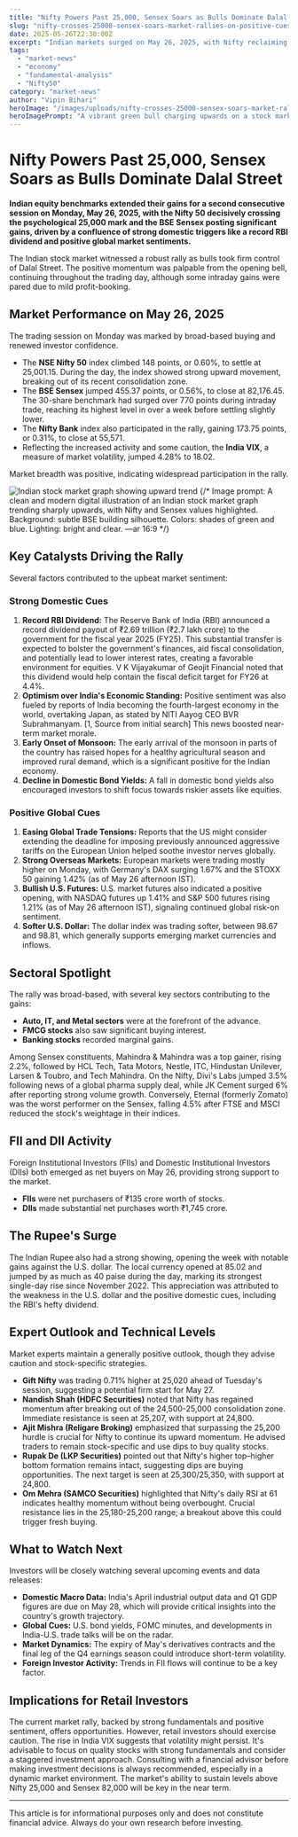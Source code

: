 ```yaml
---
title: "Nifty Powers Past 25,000, Sensex Soars as Bulls Dominate Dalal Street"
slug: "nifty-crosses-25000-sensex-soars-market-rallies-on-positive-cues"
date: 2025-05-26T22:30:00Z
excerpt: "Indian markets surged on May 26, 2025, with Nifty reclaiming 25,000 and Sensex closing strong, fueled by a record RBI dividend, positive global cues, and broad sectoral gains."
tags:
  - "market-news"
  - "economy"
  - "fundamental-analysis"
  - "Nifty50"
category: "market-news"
author: "Vipin Bihari"
heroImage: "/images/uploads/nifty-crosses-25000-sensex-soars-market-rallies-on-positive-cues/market-rally-bull.jpg"
heroImagePrompt: "A vibrant green bull charging upwards on a stock market graph, with the BSE tower and a glowing Nifty 25000 sign in the background. Palette: green, blue, gold. Art style: dynamic digital art. Camera angle: low angle looking up. Lighting: bright, optimistic. —ar 16:9"
---
```


# Nifty Powers Past 25,000, Sensex Soars as Bulls Dominate Dalal Street

**Indian equity benchmarks extended their gains for a second consecutive session on Monday, May 26, 2025, with the Nifty 50 decisively crossing the psychological 25,000 mark and the BSE Sensex posting significant gains, driven by a confluence of strong domestic triggers like a record RBI dividend and positive global market sentiments.**

The Indian stock market witnessed a robust rally as bulls took firm control of Dalal Street. The positive momentum was palpable from the opening bell, continuing throughout the trading day, although some intraday gains were pared due to mild profit-booking.

## Market Performance on May 26, 2025

The trading session on Monday was marked by broad-based buying and renewed investor confidence.

*   The **NSE Nifty 50** index climbed 148 points, or 0.60%, to settle at 25,001.15. During the day, the index showed strong upward movement, breaking out of its recent consolidation zone.
*   The **BSE Sensex** jumped 455.37 points, or 0.56%, to close at 82,176.45. The 30-share benchmark had surged over 770 points during intraday trade, reaching its highest level in over a week before settling slightly lower.
*   The **Nifty Bank** index also participated in the rally, gaining 173.75 points, or 0.31%, to close at 55,571.
*   Reflecting the increased activity and some caution, the **India VIX**, a measure of market volatility, jumped 4.28% to 18.02.

Market breadth was positive, indicating widespread participation in the rally.

![Indian stock market graph showing upward trend](/images/uploads/nifty-crosses-25000-sensex-soars-market-rallies-on-positive-cues/market-graph-up.jpg)
{/* Image prompt: A clean and modern digital illustration of an Indian stock market graph trending sharply upwards, with Nifty and Sensex values highlighted. Background: subtle BSE building silhouette. Colors: shades of green and blue. Lighting: bright and clear. —ar 16:9 */}

## Key Catalysts Driving the Rally

Several factors contributed to the upbeat market sentiment:

### Strong Domestic Cues
1.  **Record RBI Dividend:** The Reserve Bank of India (RBI) announced a record dividend payout of ₹2.69 trillion (₹2.7 lakh crore) to the government for the fiscal year 2025 (FY25). This substantial transfer is expected to bolster the government's finances, aid fiscal consolidation, and potentially lead to lower interest rates, creating a favorable environment for equities. V K Vijayakumar of Geojit Financial noted that this dividend would help contain the fiscal deficit target for FY26 at 4.4%.
2.  **Optimism over India's Economic Standing:** Positive sentiment was also fueled by reports of India becoming the fourth-largest economy in the world, overtaking Japan, as stated by NITI Aayog CEO BVR Subrahmanyam. [1, Source from initial search] This news boosted near-term market morale.
3.  **Early Onset of Monsoon:** The early arrival of the monsoon in parts of the country has raised hopes for a healthy agricultural season and improved rural demand, which is a significant positive for the Indian economy.
4.  **Decline in Domestic Bond Yields:** A fall in domestic bond yields also encouraged investors to shift focus towards riskier assets like equities.

### Positive Global Cues
1.  **Easing Global Trade Tensions:** Reports that the US might consider extending the deadline for imposing previously announced aggressive tariffs on the European Union helped soothe investor nerves globally.
2.  **Strong Overseas Markets:** European markets were trading mostly higher on Monday, with Germany's DAX surging 1.67% and the STOXX 50 gaining 1.42% (as of May 26 afternoon IST).
3.  **Bullish U.S. Futures:** U.S. market futures also indicated a positive opening, with NASDAQ futures up 1.41% and S&P 500 futures rising 1.21% (as of May 26 afternoon IST), signaling continued global risk-on sentiment.
4.  **Softer U.S. Dollar:** The dollar index was trading softer, between 98.67 and 98.81, which generally supports emerging market currencies and inflows.

## Sectoral Spotlight

The rally was broad-based, with several key sectors contributing to the gains:
*   **Auto, IT, and Metal sectors** were at the forefront of the advance.
*   **FMCG stocks** also saw significant buying interest.
*   **Banking stocks** recorded marginal gains.

Among Sensex constituents, Mahindra & Mahindra was a top gainer, rising 2.2%, followed by HCL Tech, Tata Motors, Nestle, ITC, Hindustan Unilever, Larsen & Toubro, and Tech Mahindra. On the Nifty, Divi's Labs jumped 3.5% following news of a global pharma supply deal, while JK Cement surged 6% after reporting strong volume growth. Conversely, Eternal (formerly Zomato) was the worst performer on the Sensex, falling 4.5% after FTSE and MSCI reduced the stock's weightage in their indices.

## FII and DII Activity

Foreign Institutional Investors (FIIs) and Domestic Institutional Investors (DIIs) both emerged as net buyers on May 26, providing strong support to the market.
*   **FIIs** were net purchasers of ₹135 crore worth of stocks.
*   **DIIs** made substantial net purchases worth ₹1,745 crore.

## The Rupee's Surge

The Indian Rupee also had a strong showing, opening the week with notable gains against the U.S. dollar. The local currency opened at 85.02 and jumped by as much as 40 paise during the day, marking its strongest single-day rise since November 2022. This appreciation was attributed to the weakness in the U.S. dollar and the positive domestic cues, including the RBI's hefty dividend.

## Expert Outlook and Technical Levels

Market experts maintain a generally positive outlook, though they advise caution and stock-specific strategies.
*   **Gift Nifty** was trading 0.71% higher at 25,020 ahead of Tuesday's session, suggesting a potential firm start for May 27.
*   **Nandish Shah (HDFC Securities)** noted that Nifty has regained momentum after breaking out of the 24,500-25,000 consolidation zone. Immediate resistance is seen at 25,207, with support at 24,800.
*   **Ajit Mishra (Religare Broking)** emphasized that surpassing the 25,200 hurdle is crucial for Nifty to continue its upward momentum. He advised traders to remain stock-specific and use dips to buy quality stocks.
*   **Rupak De (LKP Securities)** pointed out that Nifty's higher top–higher bottom formation remains intact, suggesting dips are buying opportunities. The next target is seen at 25,300/25,350, with support at 24,800.
*   **Om Mehra (SAMCO Securities)** highlighted that Nifty's daily RSI at 61 indicates healthy momentum without being overbought. Crucial resistance lies in the 25,180-25,200 range; a breakout above this could trigger fresh buying.

## What to Watch Next

Investors will be closely watching several upcoming events and data releases:
*   **Domestic Macro Data:** India's April industrial output data and Q1 GDP figures are due on May 28, which will provide critical insights into the country's growth trajectory.
*   **Global Cues:** U.S. bond yields, FOMC minutes, and developments in India-U.S. trade talks will be on the radar.
*   **Market Dynamics:** The expiry of May's derivatives contracts and the final leg of the Q4 earnings season could introduce short-term volatility.
*   **Foreign Investor Activity:** Trends in FII flows will continue to be a key factor.

## Implications for Retail Investors

The current market rally, backed by strong fundamentals and positive sentiment, offers opportunities. However, retail investors should exercise caution. The rise in India VIX suggests that volatility might persist. It's advisable to focus on quality stocks with strong fundamentals and consider a staggered investment approach. Consulting with a financial advisor before making investment decisions is always recommended, especially in a dynamic market environment. The market's ability to sustain levels above Nifty 25,000 and Sensex 82,000 will be key in the near term.

---
This article is for informational purposes only and does not constitute financial advice. Always do your own research before investing.